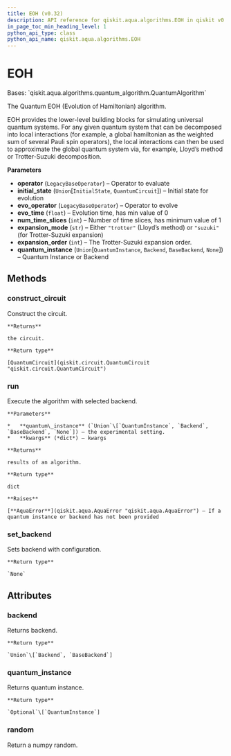 ```yaml
---
title: EOH (v0.32)
description: API reference for qiskit.aqua.algorithms.EOH in qiskit v0.32
in_page_toc_min_heading_level: 1
python_api_type: class
python_api_name: qiskit.aqua.algorithms.EOH
---
```


# EOH

<Class id="qiskit.aqua.algorithms.EOH" isDedicatedPage={true} github="https://github.com/qiskit-community/qiskit-aqua/tree/stable/0.9/qiskit/aqua/algorithms/education/eoh.py" signature="EOH(operator, initial_state, evo_operator, evo_time=1, num_time_slices=1, expansion_mode='trotter', expansion_order=1, quantum_instance=None)" modifiers="class">
  Bases: `qiskit.aqua.algorithms.quantum_algorithm.QuantumAlgorithm`

  The Quantum EOH (Evolution of Hamiltonian) algorithm.

  EOH provides the lower-level building blocks for simulating universal quantum systems. For any given quantum system that can be decomposed into local interactions (for example, a global hamiltonian as the weighted sum of several Pauli spin operators), the local interactions can then be used to approximate the global quantum system via, for example, Lloyd’s method or Trotter-Suzuki decomposition.

  **Parameters**

  *   **operator** (`LegacyBaseOperator`) – Operator to evaluate
  *   **initial\_state** (`Union`\[`InitialState`, `QuantumCircuit`]) – Initial state for evolution
  *   **evo\_operator** (`LegacyBaseOperator`) – Operator to evolve
  *   **evo\_time** (`float`) – Evolution time, has min value of 0
  *   **num\_time\_slices** (`int`) – Number of time slices, has minimum value of 1
  *   **expansion\_mode** (`str`) – Either `"trotter"` (Lloyd’s method) or `"suzuki"` (for Trotter-Suzuki expansion)
  *   **expansion\_order** (`int`) – The Trotter-Suzuki expansion order.
  *   **quantum\_instance** (`Union`\[`QuantumInstance`, `Backend`, `BaseBackend`, `None`]) – Quantum Instance or Backend

  ## Methods

  <span id="qiskit-aqua-algorithms-eoh-construct-circuit" />

  ### construct\_circuit

  <Function id="qiskit.aqua.algorithms.EOH.construct_circuit" signature="EOH.construct_circuit()">
    Construct the circuit.

    **Returns**

    the circuit.

    **Return type**

    [QuantumCircuit](qiskit.circuit.QuantumCircuit "qiskit.circuit.QuantumCircuit")
  </Function>

  <span id="qiskit-aqua-algorithms-eoh-run" />

  ### run

  <Function id="qiskit.aqua.algorithms.EOH.run" signature="EOH.run(quantum_instance=None, **kwargs)">
    Execute the algorithm with selected backend.

    **Parameters**

    *   **quantum\_instance** (`Union`\[`QuantumInstance`, `Backend`, `BaseBackend`, `None`]) – the experimental setting.
    *   **kwargs** (*dict*) – kwargs

    **Returns**

    results of an algorithm.

    **Return type**

    dict

    **Raises**

    [**AquaError**](qiskit.aqua.AquaError "qiskit.aqua.AquaError") – If a quantum instance or backend has not been provided
  </Function>

  <span id="qiskit-aqua-algorithms-eoh-set-backend" />

  ### set\_backend

  <Function id="qiskit.aqua.algorithms.EOH.set_backend" signature="EOH.set_backend(backend, **kwargs)">
    Sets backend with configuration.

    **Return type**

    `None`
  </Function>

  ## Attributes

  ### backend

  <Attribute id="qiskit.aqua.algorithms.EOH.backend">
    Returns backend.

    **Return type**

    `Union`\[`Backend`, `BaseBackend`]
  </Attribute>

  ### quantum\_instance

  <Attribute id="qiskit.aqua.algorithms.EOH.quantum_instance">
    Returns quantum instance.

    **Return type**

    `Optional`\[`QuantumInstance`]
  </Attribute>

  ### random

  <Attribute id="qiskit.aqua.algorithms.EOH.random">
    Return a numpy random.
  </Attribute>
</Class>

